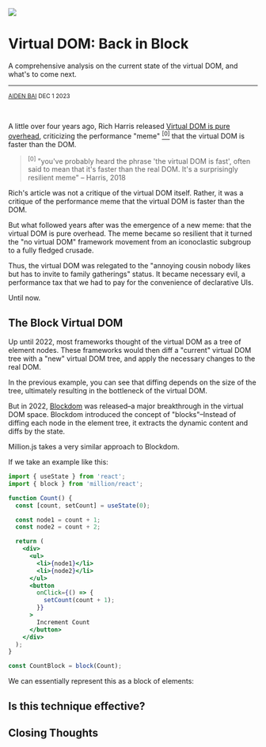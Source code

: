 
<Image src="/back-in-block.png" width={300} height={130} />

# Virtual DOM: Back in Block

A comprehensive analysis on the current state of the virtual DOM, and what's to come next.

---

<small>[AIDEN BAI](https://aidenybai.com) DEC 1 2023</small>

<br />

A little over four years ago, Rich Harris released [Virtual DOM is pure overhead](https://svelte.dev/blog/virtual-dom-is-pure-overhead), criticizing the performance "meme" <a href="#0"><sup>[0]</sup></a> that the virtual DOM is faster than the DOM.

> <sup id="#0">[0]</sup> "you've probably heard the phrase 'the virtual DOM is fast',
> often said to mean that it's faster than the real DOM. It's a surprisingly resilient
> meme" – Harris, 2018

Rich's article was not a critique of the virtual DOM itself. Rather, it was a critique of the performance meme that the virtual DOM is faster than the DOM.

But what followed years after was the emergence of a new meme: that the virtual DOM is pure overhead. The meme became so resilient that it turned the "no virtual DOM" framework movement from an iconoclastic subgroup to a fully fledged crusade.

Thus, the virtual DOM was relegated to the "annoying cousin nobody likes but has to invite to family gatherings" status. It became necessary evil, a performance tax that we had to pay for the convenience of declarative UIs.

Until now.

## The Block Virtual DOM

Up until 2022, most frameworks thought of the virtual DOM as a tree of element nodes. These frameworks would then diff a "current" virtual DOM tree with a "new" virtual DOM tree, and apply the necessary changes to the real DOM.

<VirtualDomExample />

In the previous example, you can see that diffing depends on the size of the tree, ultimately resulting in the bottleneck of the virtual DOM.

But in 2022, [Blockdom](https://github.com/ged-odoo/blockdom) was released–a major breakthrough in the virtual DOM space. Blockdom introduced the concept of "blocks"–Instead of diffing each node in the element tree, it extracts the dynamic content and diffs by the state.

Million.js takes a very similar approach to Blockdom.

If we take an example like this:

```jsx {7-8,13-14,23}
import { useState } from 'react';
import { block } from 'million/react';

function Count() {
  const [count, setCount] = useState(0);

  const node1 = count + 1;
  const node2 = count + 2;

  return (
    <div>
      <ul>
        <li>{node1}</li>
        <li>{node2}</li>
      </ul>
      <button
        onClick={() => {
          setCount(count + 1);
        }}
      >
        Increment Count
      </button>
    </div>
  );
}

const CountBlock = block(Count);
```

<StaticAnalysisExample />

We can essentially represent this as a block of elements:

<BlockdomExample />

## Is this technique effective?

## Closing Thoughts